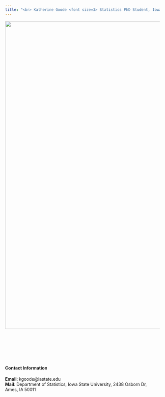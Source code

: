 ```yaml
---
title: "<br> Katherine Goode <font size=3> Statistics PhD Student, Iowa State University</font>"
---
```


<img src="/images/gl.png" width = 1000 />

<br>
<br>
<br>
<br>
<br>

#### Contact Information

**Email**: kgoode@iastate.edu  
**Mail**: Department of Statistics, Iowa State University, 2438 Osborn Dr, Ames, IA 50011
